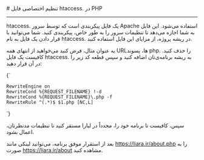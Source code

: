 

<Layout>
<Head>
<title>مستندات تنظیم اختصاصی فایل htaccess. در PHP - لیارا</title>
<meta property="og:title" content="مستندات خدمات رایانش ابری لیارا" />
<meta property="og:description" content="مستندات مربوط به نحوه تنظیم اختصاصی فایل htaccess. در پلتفرم PHP در لیارا"  />
<meta property="og:image" content="https://files.liara.ir/liara/logos/liara-poster.jpg" />
</Head>
# تنظیم اختصاصی فایل htaccess. در PHP
<hr className="mb-2" />

<Important>htaccess.</Important> یک فایل پیکربندی است که توسط سرور Apache استفاده می‌شود. این فایل به شما اجازه می‌دهد تا تنظیمات سرور را به طور خاص، پیکربندی کنید.
شما می‌توانید با قرار دادن یک فایل به نام <Important>htaccess.</Important> در ریشه پروژه، از مزایای این فایل استفاده کنید.

به عنوان مثال، فرض کنید می‌خواهید از انتهای همه URLها، پسوند <Important>php.</Important> را حذف کنید. کافیست یک فایل <Important>htaccess.</Important> به ریشه برنامه‌ی‌تان اضافه کنید و سپس قطعه کد زیر را در آن قرار دهید:

<div className="h-2" />
<div dir="ltr">
<Highlight className='config'>
{`<IfModule mod_rewrite.c>

    RewriteEngine on
    RewriteCond %{REQUEST_FILENAME} !-d
    RewriteCond %{REQUEST_FILENAME}\.php -f
    RewriteRule ^(.*)$ $1.php [NC,L]

</IfModule>`}
</Highlight>
</div>
<div className="h-2" />

سپس، کافیست تا برنامه خود را، مجدداً در لیارا مستقر کنید تا تنظیمات مدنظرتان، اعمال بشود.

بعد از استقرار موفق برنامه، می‌توانید لینکی مانند <Important>https://liara.ir/about.php</Important> را به صورت <Important>https://liara.ir/about</Important> مشاهده کنید.


</Layout>